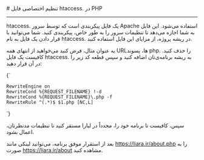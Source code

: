 

<Layout>
<Head>
<title>مستندات تنظیم اختصاصی فایل htaccess. در PHP - لیارا</title>
<meta property="og:title" content="مستندات خدمات رایانش ابری لیارا" />
<meta property="og:description" content="مستندات مربوط به نحوه تنظیم اختصاصی فایل htaccess. در پلتفرم PHP در لیارا"  />
<meta property="og:image" content="https://files.liara.ir/liara/logos/liara-poster.jpg" />
</Head>
# تنظیم اختصاصی فایل htaccess. در PHP
<hr className="mb-2" />

<Important>htaccess.</Important> یک فایل پیکربندی است که توسط سرور Apache استفاده می‌شود. این فایل به شما اجازه می‌دهد تا تنظیمات سرور را به طور خاص، پیکربندی کنید.
شما می‌توانید با قرار دادن یک فایل به نام <Important>htaccess.</Important> در ریشه پروژه، از مزایای این فایل استفاده کنید.

به عنوان مثال، فرض کنید می‌خواهید از انتهای همه URLها، پسوند <Important>php.</Important> را حذف کنید. کافیست یک فایل <Important>htaccess.</Important> به ریشه برنامه‌ی‌تان اضافه کنید و سپس قطعه کد زیر را در آن قرار دهید:

<div className="h-2" />
<div dir="ltr">
<Highlight className='config'>
{`<IfModule mod_rewrite.c>

    RewriteEngine on
    RewriteCond %{REQUEST_FILENAME} !-d
    RewriteCond %{REQUEST_FILENAME}\.php -f
    RewriteRule ^(.*)$ $1.php [NC,L]

</IfModule>`}
</Highlight>
</div>
<div className="h-2" />

سپس، کافیست تا برنامه خود را، مجدداً در لیارا مستقر کنید تا تنظیمات مدنظرتان، اعمال بشود.

بعد از استقرار موفق برنامه، می‌توانید لینکی مانند <Important>https://liara.ir/about.php</Important> را به صورت <Important>https://liara.ir/about</Important> مشاهده کنید.


</Layout>